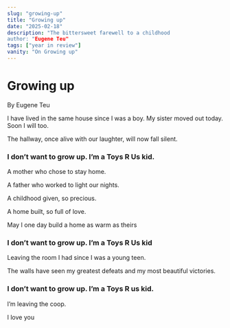 ```yaml
---
slug: "growing-up"
title: "Growing up"
date: "2025-02-18"
description: "The bittersweet farewell to a childhood
author: "Eugene Teu"
tags: ["year in review"]
vanity: "On Growing up"
---
```


# Growing up
By Eugene Teu

I have lived in the same house since I was a boy. My sister moved out today. Soon I will too.

The hallway, once alive with our laughter, will now fall silent.

### I don’t want to grow up. I’m a Toys R Us kid.

A mother who chose to stay home.

A father who worked to light our nights.

A childhood given, so precious.

A home built, so full of love.

May I one day build a home as warm as theirs

### I don’t want to grow up. I’m a Toys R Us kid

Leaving the room I had since I was a young teen.

The walls have seen my greatest defeats and my most beautiful victories.

### I don’t want to grow up. I’m a Toys R us kid.

I’m leaving the coop.

I love you




